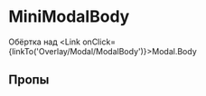 


<Meta of={MiniModalBodyStories} />

# MiniModalBody

Обёртка над <Link onClick={linkTo('Overlay/Modal/ModalBody')}>Modal.Body</Link>

## Пропы

<ArgTypes />
